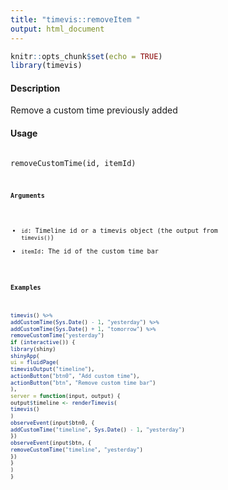 ```yaml
---
title: "timevis::removeItem "
output: html_document
---
```


```r
knitr::opts_chunk$set(echo = TRUE)
library(timevis)
```

#### Description

Remove a custom time previously added

#### Usage
<pre><code>
removeCustomTime(id, itemId)
<code></pre>
#### Arguments

* ``id``: Timeline id or a timevis object (the output from ``timevis()``)
* ``itemId``: The id of the custom time bar

#### Examples
```r

timevis() %>%
addCustomTime(Sys.Date() - 1, "yesterday") %>%
addCustomTime(Sys.Date() + 1, "tomorrow") %>%
removeCustomTime("yesterday")
if (interactive()) {
library(shiny)
shinyApp(
ui = fluidPage(
timevisOutput("timeline"),
actionButton("btn0", "Add custom time"),
actionButton("btn", "Remove custom time bar")
),
server = function(input, output) {
output$timeline <- renderTimevis(
timevis()
)
observeEvent(input$btn0, {
addCustomTime("timeline", Sys.Date() - 1, "yesterday")
})
observeEvent(input$btn, {
removeCustomTime("timeline", "yesterday")
})
}
)
}
```

